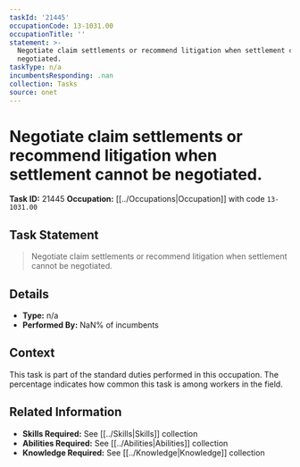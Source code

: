 ```yaml
---
taskId: '21445'
occupationCode: 13-1031.00
occupationTitle: ''
statement: >-
  Negotiate claim settlements or recommend litigation when settlement cannot be
  negotiated.
taskType: n/a
incumbentsResponding: .nan
collection: Tasks
source: onet
---
```

# Negotiate claim settlements or recommend litigation when settlement cannot be negotiated.

**Task ID:** 21445
**Occupation:** [[../Occupations|Occupation]] with code `13-1031.00`

## Task Statement

> Negotiate claim settlements or recommend litigation when settlement cannot be negotiated.

## Details

- **Type:** n/a
- **Performed By:** NaN% of incumbents

## Context

This task is part of the standard duties performed in this occupation. The percentage indicates how common this task is among workers in the field.

## Related Information

- **Skills Required:** See [[../Skills|Skills]] collection
- **Abilities Required:** See [[../Abilities|Abilities]] collection
- **Knowledge Required:** See [[../Knowledge|Knowledge]] collection
